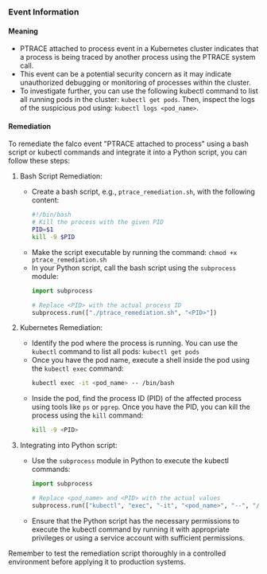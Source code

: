
### Event Information

#### Meaning

- PTRACE attached to process event in a Kubernetes cluster indicates that a process is being traced by another process using the PTRACE system call.
- This event can be a potential security concern as it may indicate unauthorized debugging or monitoring of processes within the cluster.
- To investigate further, you can use the following kubectl command to list all running pods in the cluster: `kubectl get pods`. Then, inspect the logs of the suspicious pod using: `kubectl logs <pod_name>`.

#### Remediation

To remediate the falco event "PTRACE attached to process" using a bash script or kubectl commands and integrate it into a Python script, you can follow these steps:

1. Bash Script Remediation:
   - Create a bash script, e.g., `ptrace_remediation.sh`, with the following content:
     ```bash
     #!/bin/bash
     # Kill the process with the given PID
     PID=$1
     kill -9 $PID
     ```
   - Make the script executable by running the command: `chmod +x ptrace_remediation.sh`
   - In your Python script, call the bash script using the `subprocess` module:
     ```python
     import subprocess
     
     # Replace <PID> with the actual process ID
     subprocess.run(["./ptrace_remediation.sh", "<PID>"])
     ```

2. Kubernetes Remediation:
   - Identify the pod where the process is running. You can use the `kubectl` command to list all pods: `kubectl get pods`
   - Once you have the pod name, execute a shell inside the pod using the `kubectl exec` command:
     ```bash
     kubectl exec -it <pod_name> -- /bin/bash
     ```
   - Inside the pod, find the process ID (PID) of the affected process using tools like `ps` or `pgrep`. Once you have the PID, you can kill the process using the `kill` command:
     ```bash
     kill -9 <PID>
     ```

3. Integrating into Python script:
   - Use the `subprocess` module in Python to execute the kubectl commands:
     ```python
     import subprocess
     
     # Replace <pod_name> and <PID> with the actual values
     subprocess.run(["kubectl", "exec", "-it", "<pod_name>", "--", "/bin/bash", "-c", "kill -9 <PID>"])
     ```
   - Ensure that the Python script has the necessary permissions to execute the kubectl command by running it with appropriate privileges or using a service account with sufficient permissions.

Remember to test the remediation script thoroughly in a controlled environment before applying it to production systems.

